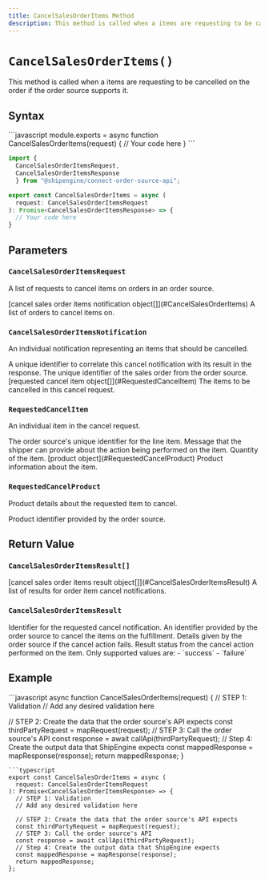 ```yaml
---
title: CancelSalesOrderItems Method
description: This method is called when a items are requesting to be cancelled on the order if the order source supports it.
---
```



`CancelSalesOrderItems()`
===========================
This method is called when a items are requesting to be cancelled on the order if the order source supports it.


Syntax
-----------------------------------------------
<CodeWrapper>
```javascript
module.exports = async function CancelSalesOrderItems(request) {
  // Your code here
}
```

```typescript
import {
  CancelSalesOrderItemsRequest,
  CancelSalesOrderItemsResponse
  } from "@shipengine/connect-order-source-api";

export const CancelSalesOrderItems = async (
  request: CancelSalesOrderItemsRequest
): Promise<CancelSalesOrderItemsResponse> => {
  // Your code here
}
```
</CodeWrapper>



Parameters
-----------------------------------------------

### `CancelSalesOrderItemsRequest`
A list of requests to cancel items on orders in an order source.

<Reference>

  <Field name="notifications" nullable={false}>
    <Type>
      [cancel sales order items notification object[]](#CancelSalesOrderItems)
    </Type>
    <Description>
      A list of orders to cancel items on.
    </Description>
  </Field>

</Reference>

### `CancelSalesOrderItemsNotification`
An individual notification representing an items that should be cancelled.

<Reference>

  <Field name="notification_id" type="string" nullable={false}>
    <Description>
      A unique identifier to correlate this cancel notification with its result in the response.
    </Description>
  </Field>

  <Field name="order_id" type="string" nullable={false}>
    <Description>
      The unique identifier of the sales order from the order source.
    </Description>
  </Field>

  <Field name="items" nullable={false}>
    <Type>
      [requested cancel item object[]](#RequestedCancelItem)
    </Type>
    <Description>
      The items to be cancelled in this cancel request.
    </Description>
  </Field>

</Reference>

### `RequestedCancelItem`
An individual item in the cancel request.

<Reference>

  <Field name="line_item_id" type="string" nullable={false}>
    <Description>
      The order source's unique identifier for the line item.
    </Description>
  </Field>

  <Field name="message" type="string" nullable={true}>
    <Description>
      Message that the shipper can provide about the action being performed on the item.
    </Description>
  </Field>

  <Field name="quantity" type="number" nullable={false}>
    <Description>
       Quantity of the item.
    </Description>
  </Field>

  <Field name="product" nullable={true}>
    <Type>
      [product object](#RequestedCancelProduct)
    </Type>
    <Description>
       Product information about the item.
    </Description>
  </Field>

</Reference>

### `RequestedCancelProduct`
Product details about the requested item to cancel.

<Reference>

  <Field name="product_id" type="string" nullable={true}>
    <Description>
      Product identifier provided by the order source.
    </Description>
  </Field>

</Reference>

Return Value
-----------------------------------------------
### `CancelSalesOrderItemsResult[]`

<Reference>

  <Field name="results" required={true}>
    <Type>
      [cancel sales order items result object[]](#CancelSalesOrderItemsResult)
    </Type>
    <Description>
      A list of results for order item cancel notifications.
    </Description>
  </Field>

</Reference>

### `CancelSalesOrderItemsResult`

<Reference>

  <Field name="notification_id" type="string" required={true}>
    <Description>
      Identifier for the requested cancel notification.
    </Description>
  </Field>

  <Field name="confimation_code" type="string" required={false}>
    <Description>
      An identifier provided by the order source to cancel the items on the fulfillment.
    </Description>
  </Field>

  <Field name="failure_reason" type="string" required={false}>
    <Description>
      Details given by the order source if the cancel action fails.
    </Description>
  </Field>

  <Field name="status" type="string" required={true}>
    <Description>
      Result status from the cancel action performed on the item. Only supported values are: 
      - `success`
      - `failure`
    </Description>
  </Field>

</Reference>

Example
-----------------------------------------------
<CodeWrapper>
```javascript
async function CancelSalesOrderItems(request) {
  // STEP 1: Validation
  // Add any desired validation here

  // STEP 2: Create the data that the order source's API expects
  const thirdPartyRequest = mapRequest(request);
  // STEP 3: Call the order source's API
  const response = await callApi(thirdPartyRequest);
  // Step 4: Create the output data that ShipEngine expects
  const mappedResponse = mapResponse(response);
  return mappedResponse;
}
```
```typescript
export const CancelSalesOrderItems = async (
  request: CancelSalesOrderItemsRequest
): Promise<CancelSalesOrderItemsResponse> => {
  // STEP 1: Validation
  // Add any desired validation here

  // STEP 2: Create the data that the order source's API expects
  const thirdPartyRequest = mapRequest(request);
  // STEP 3: Call the order source's API
  const response = await callApi(thirdPartyRequest);
  // Step 4: Create the output data that ShipEngine expects
  const mappedResponse = mapResponse(response);
  return mappedResponse;
};
```
</CodeWrapper>
